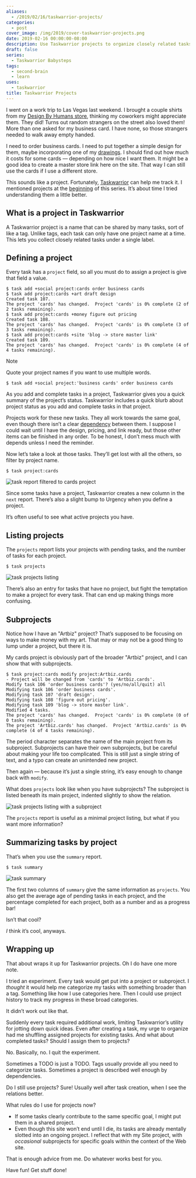 ```yaml
---
aliases:
  - /2019/02/16/taskwarrior-projects/
categories:
  - post
cover_image: /img/2019/cover-taskwarrior-projects.png
date: 2019-02-16 00:00:00-08:00
description: Use Taskwarrior projects to organize closely related tasks!
draft: false
series:
  - Taskwarrior Babysteps
tags:
  - second-brain
  - learn
uses:
  - taskwarrior
title: Taskwarrior Projects
---
```


I went on a work trip to Las Vegas last weekend. I brought a couple
shirts from my [Design By Humans
store](https://www.designbyhumans.com/shop/randomgeek/), thinking my
coworkers might appreciate them. They did\! Turns out random strangers
on the street also loved them\! More than one asked for my business
card. I have none, so those strangers needed to walk away empty handed.

I need to order business cards. I need to put together a simple design
for them, maybe incorporating one of my [drawings](/tags/drawing). I
should find out how much it costs for some cards — depending on how nice
I want them. It might be a good idea to create a master store link here
on the site. That way I can still use the cards if I use a different
store.

This sounds like a project. Fortunately,
[Taskwarrior](https://taskwarrior.org) can help me track it. I mentioned
projects at the [beginning](/post/2017/12/taskwarrior/) of this series.
It’s about time I tried understanding them a little better.

## What is a project in Taskwarrior

A Taskwarrior project is a name that can be shared by many tasks, sort
of like a tag. Unlike tags, each task can only have one project name at
a time. This lets you collect closely related tasks under a single
label.

## Defining a project

Every task has a `project` field, so all you must do to assign a project
is give that field a value.

    $ task add +social project:cards order business cards
    $ task add project:cards +art draft design
    Created task 107.
    The project 'cards' has changed.  Project 'cards' is 0% complete (2 of 2 tasks remaining).
    $ task add project:cards +money figure out pricing
    Created task 108.
    The project 'cards' has changed.  Project 'cards' is 0% complete (3 of 3 tasks remaining).
    $ task add project:cards +site 'blog -> store master link'
    Created task 109.
    The project 'cards' has changed.  Project 'cards' is 0% complete (4 of 4 tasks remaining).

<aside class="admonition note">
<p class="admonition-title">Note</p>

Quote your project names if you want to use multiple words.

    $ task add +social project:'business cards' order business cards

</aside>

As you add and complete tasks in a project, Taskwarrior gives you a
quick summary of the project’s status. Taskwarrior includes a quick
blurb about project status as you add and complete tasks in that
project.

Projects work for these new tasks. They all work towards the same goal,
even though there isn’t a clear
[dependency](/post/2018/02/setting-task-dependencies-in-taskwarrior/)
between them. I suppose I could wait until I have the design, pricing,
and link ready, but those other items can be finished in any order. To
be honest, I don’t mess much with depends unless I need the reminder.

Now let’s take a look at those tasks. They’ll get lost with all the
others, so filter by project name.

    $ task project:cards

![task report filtered to cards project](@img/2019/task-project-cards.png)

Since some tasks have a project, Taskwarrior creates a new column in the
`next` report. There’s also a slight bump to Urgency when you define a
project.

It’s often useful to see what active projects you have.

## Listing projects

The `projects` report lists your projects with pending tasks, and the
number of tasks for each project.

    $ task projects

![task projects listing](@img/2019/task-projects.png)

There’s also an entry for tasks that have no project, but fight the
temptation to make a project for every task. That can end up making
things more confusing.

## Subprojects

Notice how I have an "Artbiz" project? That’s supposed to be focusing on
ways to make money with my art. That may or may not be a good thing to
lump under a project, but there it is.

My cards project is obviously part of the broader "Artbiz" project, and
I can show that with subprojects.

    $ task project:cards modify project:Artbiz.cards
    - Project will be changed from 'cards' to 'Artbiz.cards'.
    Modify task 106 'order business cards'? (yes/no/all/quit) all
    Modifying task 106 'order business cards'.
    Modifying task 107 'draft design'.
    Modifying task 108 'figure out pricing'.
    Modifying task 109 'blog -> store master link'.
    Modified 4 tasks.
    The project 'cards' has changed.  Project 'cards' is 0% complete (0 of 0 tasks remaining).
    The project 'Artbiz.cards' has changed.  Project 'Artbiz.cards' is 0% complete (4 of 4 tasks remaining).

The period character separates the name of the main project from its
subproject. Subprojects can have their own subprojects, but be careful
about making your life too complicated. This is still just a single
string of text, and a typo can create an unintended new project.

Then again — because it’s just a single string, it’s easy enough to
change back with `modify`.

What does `projects` look like when you have subprojects? The subproject
is listed beneath its main project, indented slightly to show the
relation.

![task projects listing with a subproject](@img/2019/task-projects-with-subproject.png)

The `projects` report is useful as a minimal project listing, but what
if you want more information?

## Summarizing tasks by project

That’s when you use the `summary` report.

    $ task summary

![task summary](@img/2019/task-summary.png)

The first two columns of `summary` give the same information as
`projects`. You also get the average age of pending tasks in each
project, and the percentage completed for each project, both as a number
and as a progress bar\!

Isn’t that cool?

*I* think it’s cool, anyways.

## Wrapping up

That about wraps it up for Taskwarrior projects. Oh I do have one more
note.

I tried an experiment. Every task would get put into a project or
subproject. I *thought* it would help me categorize my tasks with
something broader than a tag. Something like how I use categories here.
Then I could use project history to track my progress in these broad
categories.

It didn’t work out like that.

Suddenly every task required additional work, limiting Taskwarrior’s
utility for jotting down quick ideas. Even after creating a task, my
urge to organize had me shuffling assigned projects for existing tasks.
And what about completed tasks? Should I assign them to projects?

No. Basically, no. I quit the experiment.

Sometimes a TODO is just a TODO. Tags usually provide all you need to
categorize tasks. Sometimes a project is described well enough by
dependencies.

Do I still use projects? Sure\! Usually well after task creation, when I
see the relations better.

What rules do I use for projects now?

- If some tasks clearly contribute to the same specific goal, I might
  put them in a shared project.
- Even though this site won’t end until I die, its tasks are already
  mentally slotted into an ongoing project. I reflect that with my
  Site project, with *occasional* subprojects for specific goals
  within the context of the Web site.

That is enough advice from me. Do whatever works best for you.

Have fun! Get stuff done!
